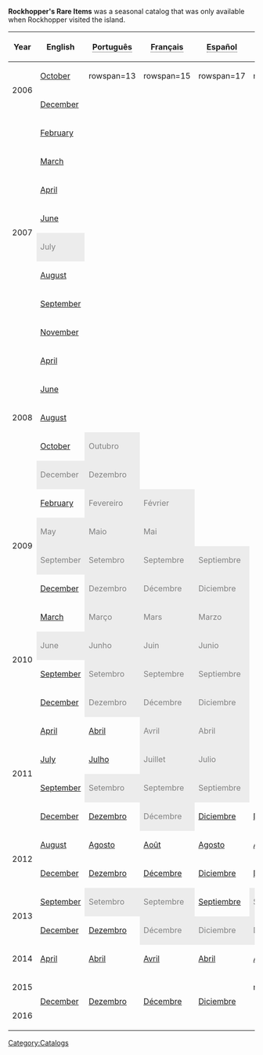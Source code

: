 {{NeedSWFs}}
{{CPW|Rockhopper's Rare Items|Itens Super-Raros do Rockhopper}}


'''Rockhopper's Rare Items''' was a seasonal catalog that was only available when Rockhopper visited the island. 


<center>
{|class="wikitable" border="1"
!Year!!English!!<span style="border-bottom: 1px dotted #333333;" title="Itens Super-Raros do Rockhopper">Português</span>!!<span style="border-bottom: 1px dotted #333333;" title="Les Objets Rares de Rockhopper">Français</span>!!<span style="border-bottom: 1px dotted #333333;" title="Los extraños objetos de Rockhopper">Español</span>!!<span style="border-bottom: 1px dotted #333333;" title="Rockhoppers seltene Sachen">Deutsch</span>!!<span style="border-bottom: 1px dotted #333333;" title="Редкие предметы Рокхоппера">русский</span>
|-
|rowspan=2|2006||[[Media:pirate_0610.swf|October]]||rowspan=13 {{n/a}}||rowspan=15 {{n/a}}||rowspan=17 {{n/a}}||rowspan=26 {{n/a}}||rowspan=31 {{n/a}}
|-
|[[Media:pirate_0612.swf|December]]
|-
|rowspan=8|2007||[[Media:pirate_0702.swf|February]]
|-
|[[Media:pirate_0703.swf|March]]
|-
|[[Media:pirate_0704.swf|April]]
|-
|[[Media:pirate_0706.swf|June]]
|-
|style="background: #ececec; color: grey;" class="table-na"|July
|-
|[[Media:RHCatalog8.swf|August]]
|-
|[[Media:RHCatalog9.swf|September]]
|-
|[[Media:pirate_0711.swf|November]]
|-
|rowspan=5|2008||[[Media:Apr2008Pirate.swf|April]]
|-
|[[Media:RHRIJun2008.swf|June]]
|-
|[[Media:RockhopperRareItemsAug2008.swf|August]]
|-
|[[Media:RHRIOct2008.swf|October]]||style="background: #ececec; color: grey;" class="table-na"|Outubro
|-
|style="background: #ececec; color: grey;" class="table-na"|December||style="background: #ececec; color: grey;" class="table-na"|Dezembro
|-
|rowspan=4|2009||[[Media:RHRIFeb2009.swf|February]]||style="background: #ececec; color: grey;" class="table-na"|Fevereiro||style="background: #ececec; color: grey;" class="table-na"|Février
|-
|style="background: #ececec; color: grey;" class="table-na"|May||style="background: #ececec; color: grey;" class="table-na"|Maio||style="background: #ececec; color: grey;" class="table-na"|Mai
|-
|style="background: #ececec; color: grey;" class="table-na"|September||style="background: #ececec; color: grey;" class="table-na"|Setembro||style="background: #ececec; color: grey;" class="table-na"|Septembre||style="background: #ececec; color: grey;" class="table-na"|Septiembre
|-
|[[Media:December2009Pirate.swf|December]]||style="background: #ececec; color: grey;" class="table-na"|Dezembro||style="background: #ececec; color: grey;" class="table-na"|Décembre||style="background: #ececec; color: grey;" class="table-na"|Diciembre
|-
|rowspan=4|2010||[[Media:March2010Pirate.swf|March]]||style="background: #ececec; color: grey;" class="table-na"|Março||style="background: #ececec; color: grey;" class="table-na"|Mars||style="background: #ececec; color: grey;" class="table-na"|Marzo
|-
|style="background: #ececec; color: grey;" class="table-na"|June||style="background: #ececec; color: grey;" class="table-na"|Junho||style="background: #ececec; color: grey;" class="table-na"|Juin||style="background: #ececec; color: grey;" class="table-na"|Junio
|-
|[[Media:2010septemberpiratecatalog.swf‎|September]]||style="background: #ececec; color: grey;" class="table-na"|Setembro||style="background: #ececec; color: grey;" class="table-na"|Septembre||style="background: #ececec; color: grey;" class="table-na"|Septiembre
|-
|[[Media:Dec2010Pirate.swf|December]]||style="background: #ececec; color: grey;" class="table-na"|Dezembro||style="background: #ececec; color: grey;" class="table-na"|Décembre||style="background: #ececec; color: grey;" class="table-na"|Diciembre
|-
|rowspan=4|2011||[[Media:Apr2011Pirate.swf|April]]||[[Media:PTCataloguesPirate-April2011.swf|Abril]]||style="background: #ececec; color: grey;" class="table-na"|Avril||style="background: #ececec; color: grey;" class="table-na"|Abril
|-
|[[Media:Jul2011Pirate.swf|July]]||[[Media:PTCataloguesPirate-July2011.swf|Julho]]||style="background: #ececec; color: grey;" class="table-na"|Juillet||style="background: #ececec; color: grey;" class="table-na"|Julio
|-
|[[Media:Sep2011Pirate.swf|September]]||style="background: #ececec; color: grey;" class="table-na"|Setembro||style="background: #ececec; color: grey;" class="table-na"|Septembre||style="background: #ececec; color: grey;" class="table-na"|Septiembre
|-
|[[Media:Dec2011Pirate.swf|December]]||[[Media:RockhopperRIDec2011PT.swf|Dezembro]]||style="background: #ececec; color: grey;" class="table-na"|Décembre||[[Media:RockhopperRIDec2011ES.swf|Diciembre]]||[[Media:RockhopperRIDec2011DE.swf|Dezember]]
|-
|rowspan=2|2012||[[Media:Sep2012Pirate.swf|August]]||[[Media:PTAug2012Pirate.swf|Agosto]]||[[Media:FRAug2012Pirate.swf|Août]]||[[Media:ESAug2012Pirate.swf|Agosto]]||[[Media:DEAug2012Pirate.swf|August]]
|-
|[[Media:ENCataloguesPirate-Dec2012.swf|December]]||[[Media:PTCataloguesPirate-Dec2012.swf|Dezembro]]||[[Media:FRCataloguesPirate-Dec2012.swf|Décembre]]||[[Media:ESCataloguesPirate-Dec2012.swf|Diciembre]]||[[Media:DECataloguesPirate-Dec2012.swf|Dezember]]
|-
|rowspan=2|2013||[[Media:September2013Pirate.swf|September]]||style="background: #ececec; color: grey;" class="table-na"|Setembro||style="background: #ececec; color: grey;" class="table-na"|Septembre||[[Media:RockhopperRISep2013ES.swf|Septiembre]]||style="background: #ececec; color: grey;" class="table-na"|September
|-
|[[Media:ENRockhopperRareItemsDec2013.swf|December]]||[[Media:PTCataloguesPirate-Dec2013.swf|Dezembro]]||style="background: #ececec; color: grey;" class="table-na"|Décembre||style="background: #ececec; color: grey;" class="table-na"|Diciembre||style="background: #ececec; color: grey;" class="table-na"|Dezember
|-
|2014||[[Media:ENRockhopperRareItemsApril2014.swf|April]]||[[Media:PTCataloguesPirate-April2014.swf|Abril]]||[[Media:FRCataloguesPirate-Apr2014.swf|Avril]]||[[Media:ESCataloguesPirate-Abr2014.swf|Abril]]||[[Media:DECataloguesPirate-Apr2014.swf|April]]||[[Media:RUApr2014Pirate.swf|Апрель]]
|-
|2015||rowspan=2|[[Media:ENRockhopperRareItemsDec2015.swf|December]]||rowspan=2|[[Media:PTRockhopperRareItemsDec2015.swf|Dezembro]]||rowspan=2|[[Media:FRRockhopperRareItemsDec2015.swf|Décembre]]||rowspan=2|[[Media:ESRockhopperRareItemsDec2015.swf|Diciembre]]||rowspan=2 {{n/a}}||rowspan=2 {{n/a}}
|-
|2016
|}
</center>

[[Category:Catalogs]]
